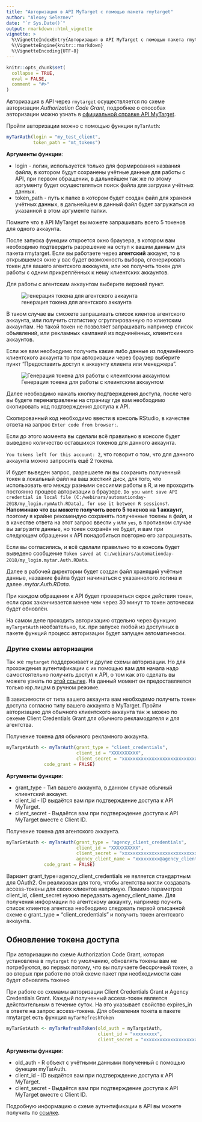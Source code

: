 ---
title: "Авторизация в API MyTarget с помощью пакета rmytarget"
author: "Alexey Seleznev"
date: "`r Sys.Date()`"
output: rmarkdown::html_vignette
vignette: >
  %\VignetteIndexEntry{Авторизация в API MyTarget с помощью пакета rmytarget}
  %\VignetteEngine{knitr::rmarkdown}
  %\VignetteEncoding{UTF-8}
---

```{r setup, include = FALSE}
knitr::opts_chunk$set(
  collapse = TRUE,
  eval = FALSE,
  comment = "#>"
)
```

Авторизация в API через `rmytarget` осуществляется по схеме авторизации *Authorization Code Grant*, подробнее о способах авторизации можно узнать в [официальной справке API MyTarget](https://target.my.com/adv/api-marketing/doc/authorization).

Пройти авторизации можно с помощью функции `myTarAuth`:
```{r}
myTarAuth(login = "my_test_client",
          token_path = "mt_tokens")
```

**Аргументы функции**:

* login - логин, используется только для формирования названия файла, в котором будут сохранены учётные данные для работы с API, при первом обращении, в дальнейшем так же по этому аргументу будет осуществляться поиск файла для загрузки учётных данных.
* token_path - путь к папке в котором будет создан файл для хранеия учётных данных, в дальнейшем в данный файл будет загружаться из указанной в этом аргументе папки.

Помните что в API MyTarget вы можете запрашивать всего 5 токенов для одного аккаунта.

После запуска функции откроется окно браузера, в котором вам необходимо подтвердить разрешение на оступ к вашим данным для пакета rmytarget. Если вы работаете через **агентский** аккаунт, то в открывшемся окне у вас будет возможность выбора, сгенерировать токен для вашего агентского акккаунта, или же получить токен для работы с одним прикреплённых к нему клиентских аккаунтов.

Для работы с агентским аккаунтом выберите верхний пункт.

![генерация токена для агентского аккаунта](https://img.netpeak.ua/alsey/154523525673_kiss_31kb.png)

В таком случае вы сможете запрашивать список киентов агентского аккаунта, или получить статистику сгруппированную по клиетским аккаунтам. Но такой токен не позволяет запрашивать например список объявлений, или рекламных кампаний из подчинённых, клиентских аккаунтов.

Если же вам необходимо получить какие либо данные из подчинённого клиентского аккаунта то при авторизации через браузер выберите пункт "Предоставить доступ к аккаунту клиента или менеджера".

![Генерация токена для работы с клеинтским аккаунтом](https://img.netpeak.ua/alsey/154523530679_kiss_35kb.png)

Далее необходимо нажать кнопку подтверждения доступа, после чего вы будете перенаправлены на страницу где вам необходимо скопировать код подтверждения доступа к API.

Скопированный код необходимо ввести в консоль RStudio, в качестве ответа на запрос `Enter code from browser:`.

Если до этого момента вы сделали всё правильно в консоле будет выведено количество оставшихся токенов для данного аккаунта.

`You tokens left for this account: 2`, что говорит о том, что для данного аккаунта можно запросить ещё 2 токена.

И будет выведен запрос, разрешаете ли вы сохранить полученный токен в локальный файл на ваш жесткий диск, для того, что использовать его между разными сессиями работы в R, и не проходить постоянно процесс авторизации в браузере. `Do you want save API credential in local file (C:/webinars/automationday-2018/my_login.rymAuth.RData), for use it between R sessions?`. **Напоминаю что вы можете получить всего 5 токенов на 1 аккаунт**, поэтому я крайне рекомендую сохранять полученные токены в файл, и в качестве ответа на этот запрос ввести `y` или `yes`, в противном случае вы загрузите данные, но токен сохранён не будет, и вам при следующем обращении к API понадобиться повторно его запрашивать.

Если вы  согласились, и всё сделали правильно то в консоль будет выведено сообщение `Token saved at C:/webinars/automationday-2018/my_login.mytar.Auth.RData`.

Далее в рабочей директории будет создан файл хранящий учётные данные, название файла будет начинаться с указаннолого логина и далее *.mytar.Auth.RData*.

При каждом обращении к API будет проверяться скрок действия токен, если срок заканчивается менее чем через 30 минут то токен авточески будет обновлён.

На самом деле проходить авторизацию отдельно через функцию `myTargetAuth` необзательно, т.к. при запуске любой из доступных в пакете функций процесс авторизации будет запущен автоматически.

### Другие схемы авторизации

Так же `rmytarget` поддерживает и другие схемы авторизации.  Но для прохождения аутентификации с их помощью вам для начала надо самостоятельно получить доступ к API, о том как это сделать вы можете узнать по [этой ссылке](https://target.my.com/adv/api-marketing/access/). На данный момент он предоставляется только юр.лицам в ручном режиме.

В зависимости от типа вашего аккаунта вам необходимо получить токен доступа согласно типу вашего аккаунта в MyTarget. Пройти авторизацию для обычного клиентского аккаунта так ж можно по сехеме Client Credentials Grant для обычного рекламодателя и для агентства.

Получение токена для обычного рекламного аккаунта.
```{r}
myTargetAuth <- myTarAuth(grant_type = "client_credentials",
                          client_id = "XXXXXXXXXX",
                          client_secret = "xxxxxxxxxxxxxxxxxxxxxxxxxxxxxxxxxxxxxxxxxxxxxxx",
			  code_grant = FALSE)		
```

**Аргументы функции**:

* grant_type - Тип вашего аккаунта, в данном случае обычный клиентский аккаунт.
* client_id - ID выдаётся вам при подтверждение доступа к API MyTarget.
* client_secret - Выдаётся вам при подтверждение доступа к API MyTarget вместе с Client ID.

Получение токена для агентского аккаунта.
```{r}
myTarGetAuth <- myTarAuth(grant_type = "agency_client_credentials",
                          client_id = "XXXXXXXXXX",
                          client_secret = "xxxxxxxxxxxxxxxxxxxxxxxxxxxxxxxxxxxxxxxxxxxxxxx",
                          agency_client_name = "xxxxxxxxx@agency_client",
			  code_grant = FALSE)
```

Вариант grant_type=agency_client_credentials не является стандартным для OAuth2. Он реализован для того, чтобы агентства могли создавать access-токены для своих клиентов напрямую. Помимо параметров client_id, client_secret нужно передавать agency_client_name.
Для получения информации по агентскому аккаунту, например поучить список клиентов агентсва необходимо следовать первой описанной схеме с grant_type = "client_credentials" и получить токен агентского аккаунта.

## Обновление токена доступа
При авторизации по схеме Authorization Code Grant, которая установлена в `rmytarget` по умолчанию, обновлять токены вам не потребуются, во первых потому, что вы получаете бессрочный токен, а во вторых при работе по этой схеме пакет при необходимости сам будет обновлять токеню

При работе со схемамы авторизации Client Credentials Grant и Agency Credentials Grant. Каждый полученный access-токен является действительным в течение суток. На это указывает свойство expires_in в ответе на запрос access-токена.
Для обновления токета в пакете rmytarget есть функция `myTarRefreshToken`

```r
myTarGetAuth <- myTarRefreshToken(old_auth = myTargetAuth,
                                  client_id = "xxxxxxxxx",
                                  client_secret = "xxxxxxxxxxxxxxxxxxxxxxxxxxx...")
```

**Аргументы функции**:

* old_auth - R объект с учётными данными полученный с помощью функции myTarAuth.
* client_id - ID выдаётся вам при подтверждение доступа к API MyTarget.
* client_secret - Выдаётся вам при подтверждение доступа к API MyTarget вместе с Client ID.

Подробную информацию о схеме аутинтификации в API вы можете получить по [ссылке](https://target.my.com/adv/api-marketing/doc/authorization).